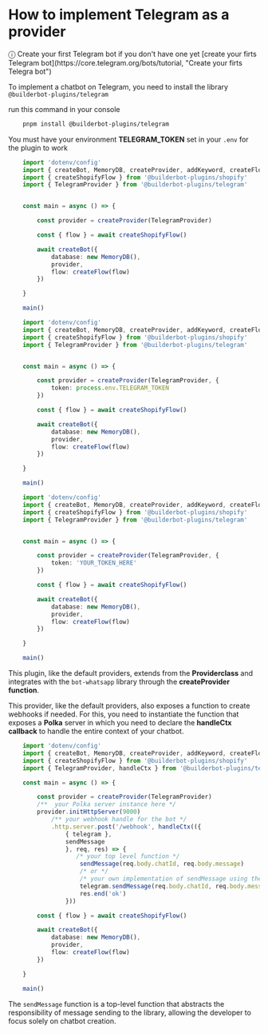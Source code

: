 # How to implement Telegram as a provider

<div style={{ borderRadius: '10px', backgroundColor: '#211951', padding: '.5rem'}}>
  <span style={{ color: 'white', fontSize: "21px" }}>&#9432;</span> Create your first Telegram bot if you don't have one yet [create your firts Telegram bot](https://core.telegram.org/bots/tutorial, "Create your firts Telegra bot")
</div>

To implement a chatbot on Telegram, you need to install the library `@builderbot-plugins/telegram`

run this command in your console
```bash
    pnpm install @builderbot-plugins/telegram
```

You must have your environment __TELEGRAM_TOKEN__ set in your `.env` for the plugin to work

```typescript
    import 'dotenv/config'
    import { createBot, MemoryDB, createProvider, addKeyword, createFlow, EVENTS } from '@bot-whatsapp/bot'
    import { createShopifyFlow } from '@builderbot-plugins/shopify'
    import { TelegramProvider } from '@builderbot-plugins/telegram'


    const main = async () => {

        const provider = createProvider(TelegramProvider)

        const { flow } = await createShopifyFlow()

        await createBot({
            database: new MemoryDB(),
            provider,
            flow: createFlow(flow)
        })

    }

    main()
```


```typescript
    import 'dotenv/config'
    import { createBot, MemoryDB, createProvider, addKeyword, createFlow, EVENTS } from '@bot-whatsapp/bot'
    import { createShopifyFlow } from '@builderbot-plugins/shopify'
    import { TelegramProvider } from '@builderbot-plugins/telegram'


    const main = async () => {

        const provider = createProvider(TelegramProvider, {
            token: process.env.TELEGRAM_TOKEN
        })

        const { flow } = await createShopifyFlow()

        await createBot({
            database: new MemoryDB(),
            provider,
            flow: createFlow(flow)
        })

    }

    main()
```


```typescript
    import 'dotenv/config'
    import { createBot, MemoryDB, createProvider, addKeyword, createFlow, EVENTS } from '@bot-whatsapp/bot'
    import { createShopifyFlow } from '@builderbot-plugins/shopify'
    import { TelegramProvider } from '@builderbot-plugins/telegram'


    const main = async () => {

        const provider = createProvider(TelegramProvider, {
            token: 'YOUR_TOKEN_HERE'
        })

        const { flow } = await createShopifyFlow()

        await createBot({
            database: new MemoryDB(),
            provider,
            flow: createFlow(flow)
        })

    }

    main()
```

This plugin, like the default providers, extends from the __Providerclass__ and integrates with the `bot-whatsapp` library through the __createProvider function__.

This provider, like the default providers, also exposes a function to create webhooks if needed. For this, you need to instantiate the function that exposes a __Polka__ server in which you need to declare the __handleCtx callback__ to handle the entire context of your chatbot.

```typescript
    import 'dotenv/config'
    import { createBot, MemoryDB, createProvider, addKeyword, createFlow, EVENTS } from '@bot-whatsapp/bot'
    import { createShopifyFlow } from '@builderbot-plugins/shopify'
    import { TelegramProvider, handleCtx } from '@builderbot-plugins/telegram'

    const main = async () => {

        const provider = createProvider(TelegramProvider)
        /**  your Polka server instance here */
        provider.initHttpServer(9000)
            /** your webhook handle for the bot */
            .http.server.post('/webhook', handleCtx(({
                { telegram },
                sendMessage
                }, req, res) => {
                   /* your top level function */
                    sendMessage(req.body.chatId, req.body.message)
                    /* or */
                    /* your own implementation of sendMessage using the core package library */
                    telegram.sendMessage(req.body.chatId, req.body.message)
                    res.end('ok')
                }))

        const { flow } = await createShopifyFlow()

        await createBot({
            database: new MemoryDB(),
            provider,
            flow: createFlow(flow)
        })

    }

    main()
```

The `sendMessage` function is a top-level function that abstracts the responsibility of message sending to the library, allowing the developer to focus solely on chatbot creation.